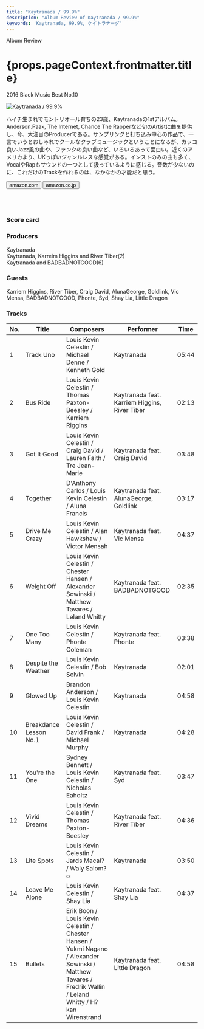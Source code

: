 ```yaml
---
title: "Kaytranada / 99.9%"
description: "Album Review of Kaytranada / 99.9%"
keywords: 'Kaytranada, 99.9%, ケイトラナーダ'
---
```




<p className="largeP">Album Review</p>
<h1 className="h1--no--margin">{props.pageContext.frontmatter.title}</h1>
<p className="largeP"><Link to="/best50/2016/">2016 Black Music Best No.10</Link></p>

<Row  className="image-card-group">
	<Column colMd={"4"} colLg={"4"} noGutterMdLeft="">
       <ImageCard>

![Kaytranada / 99.9%](../../images/cd/kaytranada1L.jpg) 

</ImageCard>
	</Column>
	<Column colMd={"8"} colLg={"8"} noGutterMdLeft="">
	<p>
	ハイチ生まれでモントリオール育ちの23歳、Kaytranadaの1stアルバム。Anderson.Paak, The Internet, Chance The Rapperなど旬のArtistに曲を提供し、今、大注目のProducerである。サンプリングと打ち込み中心の作品で、一言でいうとおしゃれでクールなクラブミュージックということになるが、カッコ良いJazz風の曲や、ファンクの良い曲など、いろいろあって面白い。近くのアメリカより、UKっぽいジャンルレスな感覚がある。インストのみの曲も多く、VocalやRapもサウンドの一つとして扱っているように感じる。音数が少ないのに、これだけのTrackを作れるのは、なかなかの才能だと思う。
	</p>
	<div>
	  <Button href="https://amzn.to/3lZd8EV" kind="primary" size="small" renderIcon={ArrowUpRight24}>
      amazon.com
    </Button>
		<Button href="https://amzn.to/3hfqmJS" kind="secondary" size="small" renderIcon={ArrowUpRight24}>
      amazon.co.jp
    </Button>
  </div>
	<a href="https://geo.music.apple.com/jp/album/99-9/1092026376?mt=1&app=music&ls=1&at=11lcug" style="display:inline-block;overflow:hidden;background:url(https://linkmaker.itunes.apple.com/ja-jp/lockup.svg?releaseDate=2016-05-06&kind=album&bubble=apple_music&style=mono-black) no-repeat;width:180px;height:45px;"></a>
	<a href="https://geo.music.apple.com/jp/album/99-9/1092026376?app=itunes&at=11lcug" style="display:inline-block;overflow:hidden;background:url(https://linkmaker.itunes.apple.com/ja-jp/badge-lrg.svg?releaseDate=2016-05-06T00:00:00Z&kind=album&bubble=itunes_music) no-repeat;width:140px;height:45px;"></a>
	</Column>
</Row>
<Row >
	<Column colMd={"4"} colLg={"4"} noGutterMdLeft="">
<div>
  <h3>Score card</h3>
	<SliderJS1 value="3" />
  <SliderJS2 value="1" />
	<SliderJS3 value="1" />
  <SliderJS4 value="9" />
</div>
</Column>
<Column colMd={"8"} colLg={"8"} noGutterMdLeft="">
<div>
<h3>Producers</h3>
<p>
Kaytranada
<br/>Kaytranada, Karreim Higgins and River Tiber(2)
<br/>Kaytranada and BADBADNOTGOOD(6)
</p>
<h3>Guests</h3>
<p>
	Karriem Higgins, River Tiber, Craig David, AlunaGeorge, Goldlink, Vic Mensa, BADBADNOTGOOD, Phonte, Syd, Shay Lia, Little Dragon
</p>
</div>
</Column>
</Row>

<h3>Tracks</h3>

| No. |	 Title                 |	 Composers                                                                                                                                                  |	 Performer                                    |	 Time	|
| --- |	---------------------- | ------------------------------------------------------------------------------------------------------------------------------------------------------------ | --------------------------------------------- | ----- |
|	1	  |	Track Uno              | Louis Kevin Celestin / Michael Denne / Kenneth Gold                                                                                                         	|	Kaytranada                                   	|	05:44 |
|	2	  |	Bus Ride               | Louis Kevin Celestin / Thomas Paxton-Beesley / Karriem Riggins                                                                                              	|	Kaytranada feat. Karriem Higgins, River Tiber	|	02:13 |
|	3	  |	Got It Good            | Louis Kevin Celestin / Craig David / Lauren Faith / Tre Jean-Marie                                                                                          	|	Kaytranada feat. Craig David                 	|	03:48 |
|	4	  |	Together               | D'Anthony Carlos / Louis Kevin Celestin / Aluna Francis                                                                                                     	|	Kaytranada feat. AlunaGeorge, Goldlink       	|	03:17 |
|	5	  |	Drive Me Crazy         | Louis Kevin Celestin / Alan Hawkshaw / Victor Mensah                                                                                                        	|	Kaytranada feat. Vic Mensa                   	|	04:37 |
|	6	  |	Weight Off             | Louis Kevin Celestin / Chester Hansen / Alexander Sowinski / Matthew Tavares / Leland Whitty                                                                	|	Kaytranada feat. BADBADNOTGOOD               	|	02:35 |
|	7	  |	One Too Many           | Louis Kevin Celestin / Phonte Coleman                                                                                                                       	|	Kaytranada feat. Phonte                      	|	03:38 |
|	8	  |	Despite the Weather    | Louis Kevin Celestin / Bob Selvin                                                                                                                           	|	Kaytranada                                   	|	02:01 |
|	9	  |	Glowed Up              | Brandon Anderson / Louis Kevin Celestin                                                                                                                     	|	Kaytranada                                   	|	04:58 |
|	10	|	Breakdance Lesson No.1 | Louis Kevin Celestin / David Frank / Michael Murphy                                                                                                         	|	Kaytranada                                   	|	04:28 |
|	11	|	You're the One         | Sydney Bennett / Louis Kevin Celestin / Nicholas Eaholtz                                                                                                    	|	Kaytranada feat. Syd                         	|	03:47 |
|	12	|	Vivid Dreams           | Louis Kevin Celestin / Thomas Paxton-Beesley                                                                                                                	|	Kaytranada feat. River Tiber                 	|	04:36 |
|	13	|	Lite Spots             | Louis Kevin Celestin / Jards Macal? / Waly Salom?o                                                                                                          	|	Kaytranada                                   	|	03:50 |
|	14	|	Leave Me Alone         | Louis Kevin Celestin / Shay Lia                                                                                                                             	|	Kaytranada feat. Shay Lia                    	|	04:37 |
|	15	|	Bullets                | Erik Boon / Louis Kevin Celestin / Chester Hansen / Yukmi Nagano / Alexander Sowinski / Matthew Tavares / Fredrik Wallin / Leland Whitty / H?kan Wirenstrand	|	Kaytranada feat. Little Dragon               	|	04:58 |
